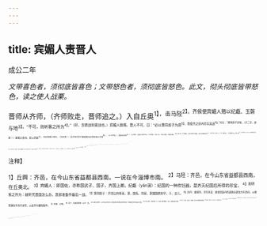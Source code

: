 ```yaml
---
---
---
```

title: 宾媚人责晋人
---



成公二年

*文带喜色者，须彻底皆喜色；文带怒色者，须彻底皆怒色。此文，彻头彻底皆带怒色，读之使人战栗。*

晋师从齐师，（齐师败走，晋师追之。）入自丘奥<sup>1】，击马陉<sup>2】。齐侯使宾媚人赂以纪甗、玉磬与地<sup>3】。“不可，则听客之所为<sup>4】。”（好，言欲战则更战也。）宾媚人致赂。晋人不可，曰：“必以萧同叔子为质<sup>5】，而使齐之封内尽东其亩<sup>6】。”对曰：“萧同叔子非他，（只二字，妙绝！）寡君之母也。若以匹敌<sup>7】，则亦晋君之母也。《又妙绝！）吾子布大命于诸侯面曰必质其母以为信<sup>8】，（十七字句。）其若王命何<sup>9】？（上不便。）且是以不孝令也。（下不便。）《诗》曰：‘孝子不匮，永锡尔类。'<sup>10】（此引诗，比下略后。）若以不孝令于诸侯，其无乃非德类也乎<sup>1】？（其无乃非，句态。以上一件，促侃之甚。）先王疆理天下@，物土之宜<sup>3】，而布其利@。故《诗》曰:"我疆我理,南东其亩。"@(此引诗,比上略前。)今吾子疆理诸侯，而曰‘尽东其亩”而已，唯吾子戎车是利<sup>6】，无顾士宜，其无乃非先王之命也乎？（其无乃非，句态。）反先王则不义，何以为盟主？（以上一件，保侃之甚。）其晋实有解<sup>6】。四王之王也<sup>10】，树德而济同欲焉<sup>2】；五伯之霸也<sup>2】，勤而抚之<sup>2】，以役王命。令吾子求合诸侯，以逞无疆之欲<sup>2】。《诗》曰：‘布政优优，百禄是遒。’<sup>2】（又引诗。）子实不优，而弃百禄，诸侯何害焉？（侃侃重说。上分，此总，所谓晋实阙也。）不然，寡君之命使臣，则有辞矣。（分贵二段后，再总责一段，此忽如饥鹰撒然一转。）曰：'子以君师辱于敝邑，（妙。）不腆敝赋，以犒从者。（妙。）畏君之震@，师徒挠败<sup>2】。（妙。）吾子惠微齐国之福3，不泯其社稷@，使继旧好，（妙。）唯是先君之敝器、土地不敢爱<sup>3】，（妙。）子又不许。请收合余烬<sup>3】，背城借一<sup>3】。敝邑之幸<sup>3】，亦云从也@；况其不幸，敢不唯命是听？””（侃侃，如掬其怒色也。）鲁、卫谏曰：“齐疾我矣<sup>8】。（段。）其死亡者，皆亲昵也。（段。）子若不许，仇我必甚。（段。）唯子<sup>3】，则又何求？（段。）子得其国宝，我亦得地<sup>7】，而纾于难<sup>8】，其荣多矣。（段。）齐、晋亦唯天所授<sup>3】，岂必晋？”（段。此只数语，亦复多段，段段精挺。）晋人许之。

<sup>注释】

<sup>1】丘舆：齐邑，在今山东省益都县西南。一说在今淄博市南。
<sup>2】马陉：齐邑，在今山东省益都县西南，在丘奥北。
<sup>3】宾媚人：即国佐，亦称国武子、国子，齐国上卿。纪甗（yǎn演）：纪国的一种炊饪器，是齐灭纪国后所得的珍宝。
<sup>4】则听客之所为：就听凭晋国怎么办。意即准备作最后一战。
<sup>5】萧同叙子：齐顷公的母亲。萧，国名。同叔，萧国国君的字。子，女儿。
<sup>6】封内：疆域内。尽东其亩：要使田亩间的道路全部改为东西向，以便晋国往东向齐进军，以此作为媾和条件。
<sup>7】匹敌：对等。
<sup>8】吾子：指晋国的郤（xì夕）克。
<sup>9】其若王命何：以齐顷公母亲为人质怎样对待周王的命令呢？齐借周王命令来对付晋。
<sup>10】孝子不匮，永锡尔类：见《诗经·大雅·既醉》。注见《郑伯克段于鄱》。
<sup>11】无乃：恐怕，表反问。非德类：即不以孝德赐其同族类。
<sup>12】疆理：划地界，治土地。理：治理田垄田沟。
<sup>13】物：相，察看。
<sup>14】布其利：分布其所宜种植之物。
<sup>15】我疆我理，南东其亩：见《诗经·小雅·信南山》。意为划田界，治田垄，或南北向，或东西向。
<sup>16】戎车：兵车。
<sup>17】无顾：不考虑。
<sup>18】阙：缺，过失。
<sup>19】四王：指禹、汤、周文王和周武王。王（wàng往）：成就王业。
<sup>20】济同欲：满足天下诸侯共同的欲望。
<sup>21】五伯（bà霸）：即五霸，指齐桓公、晋文公、秦穆公、楚生王、宋襄公。
<sup>22】抚之：安抚其他诸侯。
<sup>23】骚：止境。
<sup>24】布政优优，百禄是道：见《诗经·商頌·长发》。意为施行宽仁之政的君王，百种幸福都将集中在他身上。优优：宽缓的样子。禄：幸福。道：聚。
<sup>25】腰（tián田）：丰厚。
<sup>26】震：威严。
<sup>27】师徒：兵士。挠：挫折，挫败。
<sup>28】吾子惠微齐国之福：意为蒙您惠临为齐国求福。
<sup>29】泯：灭。
<sup>30】敵：破旧。爱：吝惜。
<sup>31】收合余烬：喻集合残余的军队。余烬：烧剩的灰。
<sup>32】背城借一：背靠自己的城墙决最后一战。
<sup>33】幸：指幸而战胜。
<sup>34】亦云从也：也是依从晋国的意思。云：助词，无义。
<sup>35】疾：怨恨。
<sup>36】唯子：纵是您。唯：用法同“虽”。
<sup>37】我亦得地：指鲁、卫两国亦能获得齐国侵占鲁、卫的土地。
<sup>38】纾于难：免于祸患。纾：解除。
<sup>39】难：因。